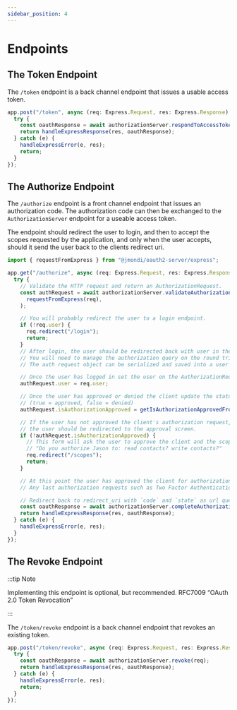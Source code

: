 ```yaml
---
sidebar_position: 4
---
```


# Endpoints

## The Token Endpoint

The `/token` endpoint is a back channel endpoint that issues a usable access token.

```typescript
app.post("/token", async (req: Express.Request, res: Express.Response) => {
  try {
    const oauthResponse = await authorizationServer.respondToAccessTokenRequest(req);
    return handleExpressResponse(res, oauthResponse);
  } catch (e) {
    handleExpressError(e, res);
    return;
  }
});
```

## The Authorize Endpoint

The `/authorize` endpoint is a front channel endpoint that issues an authorization code. The authorization code can then be exchanged to the `AuthorizationServer` endpoint for a useable access token.

The endpoint should redirect the user to login, and then to accept the scopes requested by the application, and only when the user accepts, should it send the user back to the clients redirect uri.

```typescript
import { requestFromExpress } from "@jmondi/oauth2-server/express";

app.get("/authorize", async (req: Express.Request, res: Express.Response) => {
  try {
    // Validate the HTTP request and return an AuthorizationRequest.
    const authRequest = await authorizationServer.validateAuthorizationRequest(
      requestFromExpress(req),
    );

    // You will probably redirect the user to a login endpoint.
    if (!req.user) {
      req.redirect("/login");
      return;
    }
    // After login, the user should be redirected back with user in the session.
    // You will need to manage the authorization query on the round trip.
    // The auth request object can be serialized and saved into a user's session.

    // Once the user has logged in set the user on the AuthorizationRequest
    authRequest.user = req.user;

    // Once the user has approved or denied the client update the status
    // (true = approved, false = denied)
    authRequest.isAuthorizationApproved = getIsAuthorizationApprovedFromSession();

    // If the user has not approved the client's authorization request,
    // the user should be redirected to the approval screen.
    if (!authRequest.isAuthorizationApproved) {
      // This form will ask the user to approve the client and the scopes requested.
      // "Do you authorize Jason to: read contacts? write contacts?"
      req.redirect("/scopes");
      return;
    }

    // At this point the user has approved the client for authorization.
    // Any last authorization requests such as Two Factor Authentication (2FA) can happen here.

    // Redirect back to redirect_uri with `code` and `state` as url query params.
    const oauthResponse = await authorizationServer.completeAuthorizationRequest(authRequest);
    return handleExpressResponse(res, oauthResponse);
  } catch (e) {
    handleExpressError(e, res);
  }
});
```

## The Revoke Endpoint

:::tip Note

Implementing this endpoint is optional, but recommended. RFC7009 “OAuth 2.0 Token Revocation”

:::

The `/token/revoke` endpoint is a back channel endpoint that revokes an existing token.

```typescript
app.post("/token/revoke", async (req: Express.Request, res: Express.Response) => {
  try {
    const oauthResponse = await authorizationServer.revoke(req);
    return handleExpressResponse(res, oauthResponse);
  } catch (e) {
    handleExpressError(e, res);
    return;
  }
});
```
